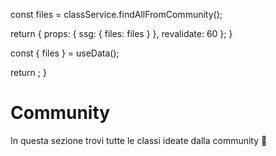 
  const files = classService.findAllFromCommunity();

  return {
    props: {
      ssg: {
        files: files
      }
    },
    revalidate: 60
  };
}

  const { files } = useData();
 
  return <Classes classes={files} />;
}


# Community

In questa sezione trovi tutte le classi ideate dalla community 🚀


<CommunityClasses />

